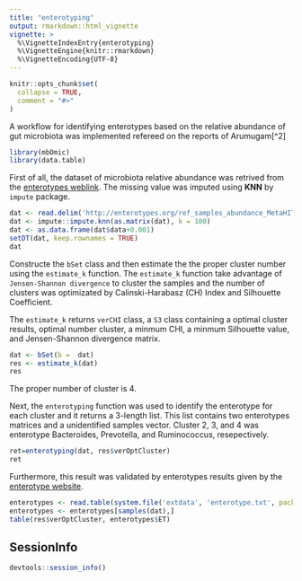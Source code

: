 ---
title: "enterotyping"
output: rmarkdown::html_vignette
vignette: >
  %\VignetteIndexEntry{enterotyping}
  %\VignetteEngine{knitr::rmarkdown}
  %\VignetteEncoding{UTF-8}
---

```{r, include = FALSE}
knitr::opts_chunk$set(
  collapse = TRUE,
  comment = "#>"
)
```

A workflow for identifying enterotypes based on the relative abundance of gut microbiota was implemented refereed on the reports of Arumugam[^2]

[^1]: Arumugam, M., Raes, J., Pelletier, E., Le Paslier, D., Yamada, T., Mende, D. R., ... & Bork, P. (2011). Enterotypes of the human gut microbiome. nature, 473(7346), 174-180.

```{r setup}
library(mbOmic)
library(data.table)
```

First of all, the dataset of microbiota relative abundance was retrived from the [enterotypes weblink](http://enterotypes.org/ref_samples_abundance_MetaHIT.txt). The missing value was imputed using **KNN** by `impute` package.

```{r}
dat <- read.delim('http://enterotypes.org/ref_samples_abundance_MetaHIT.txt')
dat <- impute::impute.knn(as.matrix(dat), k = 100)
dat <- as.data.frame(dat$data+0.001) 
setDT(dat, keep.rownames = TRUE)
dat
```

Constructe the `bSet` class and then estimate the the proper cluster number using the `estimate_k` function. The `estimate_k` function take advantage of  `Jensen-Shannon divergence` to cluster the samples and the number of clusters was optimizated by Calinski-Harabasz (CH) Index and Silhouette Coefficient. 

The `estimate_k` returns `verCHI` class, a `S3` class containing a optimal cluster results, optimal number cluster, a minmum CHI, a minmum Silhouette value, and Jensen-Shannon divergence matrix. 

```{r}
dat <- bSet(b =  dat)
res <- estimate_k(dat)
res
```

The proper number of cluster is 4. 

Next, the `enterotyping` function was used to identify the enterotype for each cluster and it returns a 3-length list. This list contains two enterotypes matrices and a unidentified samples vector. Cluster 2, 3, and 4 was enterotype Bacteroides, Prevotella, and Ruminococcus, resepectively. 

```{r}
ret=enterotyping(dat, res$verOptCluster) 
ret
```


Furthermore, this result was validated by enterotypes results given by the [enterotype website](http://enterotypes.org).

```{r}
enterotypes <- read.table(system.file('extdata', 'enterotype.txt', package = 'mbOmic'))
enterotypes <- enterotypes[samples(dat),]
table(res$verOptCluster, enterotypes$ET)
```


## SessionInfo

```{r}
devtools::session_info()
```
